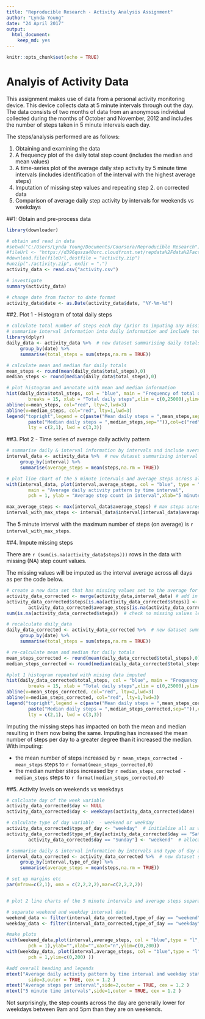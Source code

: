 ---
title: "Reproducible Research - Activity Analysis Assignment"
author: "Lynda Young"
date: "24 April 2017"
output: 
  html_document: 
    keep_md: yes
---

```{r setup, include=FALSE, fig.height = 4, fig.width=7}
knitr::opts_chunk$set(echo = TRUE)
```

# Analyis of Activity Data

This assignment makes use of data from a personal activity monitoring device. This device collects data at 5 minute intervals through out the day. The data consists of two months of data from an anonymous individual collected during the months of October and November, 2012 and includes the number of steps taken in 5 minute intervals each day.

The steps/analysis performed are as follows:

1. Obtaining and examining the data
2. A frequency plot of the daily total step count (includes the median and mean values)
3. A time-series plot of the average daily step activity by 5 minute time intervals (includes identification of the interval with the highest average steps)
4. Imputation of missing step values and repeating step 2. on corrected data
5. Comparison of average daily step activity by intervals for weekends vs weekdays


##1: Obtain and pre-process data



```{r data }
library(downloader)

# obtain and read in data
#setwd("C:/Users/Lynda Young/Documents/Coursera/Reproducible Research")
#fileUrl <- "https://d396qusza40orc.cloudfront.net/repdata%2Fdata%2Factivity.zip"
#download.file(fileUrl,destfile = "activity.zip")
#unzip("./activity.zip", exdir = ".")
activity_data <- read.csv("activity.csv")

# investigate   
summary(activity_data)

# change date from factor to date format
activity_data$date <- as.Date(activity_data$date, "%Y-%m-%d")

```

##2.  Plot 1 - Histogram of total daily steps 

```{r plot1}
# calculate total number of steps each day (prior to imputing any missing data) 
# summarise interval information into daily information and include total 
library(dplyr)
daily_data <- activity_data %>%  # new dataset summarising daily totals
     group_by(date) %>%
     summarise(total_steps = sum(steps,na.rm = TRUE))

# calculate mean and median for daily totals
mean_steps <- round(mean(daily_data$total_steps),0)
median_steps <- round(median(daily_data$total_steps),0)

# plot histogram and annotate with mean and median information
hist(daily_data$total_steps, col = "blue", main = "Frequency of total daily steps",
        breaks = 15, xlab = "Total daily steps",xlim = c(0,25000),ylim= c(0,25))
abline(v=mean_steps, col="red", lty=2,lwd=3)
abline(v=median_steps, col="red", lty=1,lwd=3)
legend("topright",legend = c(paste("Mean daily steps = ",mean_steps,sep=""),
        paste("Median daily steps = ",median_steps,sep="")),col=c("red","red"),
        lty = c(2,1), lwd = c(3,3))

```

##3. Plot 2 - Time series of average daily activity pattern
```{r Plot2 }
# summarise daily & interval information by intervals and include average for each interval 
interval_data <- activity_data %>%  # new dataset summarising interval average steps
     group_by(interval) %>%
     summarise(average_steps = mean(steps,na.rm = TRUE))

# plot line chart of the 5 minute intervals and average steps across all days 
with(interval_data, plot(interval,average_steps, col = "blue", type = "l", lwd = 3,
        main = "Average daily activity pattern by time interval",
        pch = 1, ylab = "Average step count in interval",xlab="5 minute time intervals"))

max_average_steps <- max(interval_data$average_steps) # max steps across all intervals
interval_with_max_steps <- interval_data$interval[interval_data$average_steps == max_average_steps] # interval with max steps

```


The 5 minute interval with the maximum number of steps (on average) is `r interval_with_max_steps`.

##4. Impute missing steps

There are `r (sum(is.na(activity_data$steps)))` rows in the data with missing (NA) step count values.

The missing values will be imputed as the interval average across all days as per the code below.
```{r Impute missing steps}

# create a new data set that has missing values set to the average for each interval with missing values
activity_data_corrected <- merge(activity_data,interval_data) # add in average steps for each interval
activity_data_corrected$steps[is.na(activity_data_corrected$steps)] <- 
        activity_data_corrected$average_steps[is.na(activity_data_corrected$steps)] # set missing values = average
sum(is.na(activity_data_corrected$steps))  # check no missing values left

# recalculate daily_data
daily_data_corrected <- activity_data_corrected %>%  # new dataset summarising daily totals
     group_by(date) %>%
     summarise(total_steps = sum(steps,na.rm = TRUE))

# re-calculate mean and median for daily totals
mean_steps_corrected <- round(mean(daily_data_corrected$total_steps),0)
median_steps_corrected <- round(median(daily_data_corrected$total_steps),0)

#plot 1 histogram repeated with mising data imputed
hist(daily_data_corrected$total_steps, col = "blue", main = "Frequency of total daily steps - corrected data ",
        breaks = 15, xlab = "Total daily steps",xlim = c(0,25000),ylim=c(0,25))
abline(v=mean_steps_corrected, col="red", lty=2,lwd=3)
abline(v=median_steps_corrected, col="red", lty=1,lwd=3)
legend("topright",legend = c(paste("Mean daily steps = ",mean_steps_corrected,sep=""),
        paste("Median daily steps = ",median_steps_corrected,sep="")),col=c("red","red"),
        lty = c(2,1), lwd = c(3,3))


```

Imputing the missing steps has impacted on both the mean and median resulting in them now being the same. Imputing has increased the mean number of steps per day to a greater degree than it increased the median. With imputing:

- the mean number of steps increased by `r mean_steps_corrected - mean_steps` steps to `r format(mean_steps_corrected,0)` 
- the median number steps increased by `r median_steps_corrected - median_steps` steps to `r format(median_steps_corrected,0)`


##5. Activity levels on weekends vs weekdays

```{r Activity, fig.height = 7}

# calcluate day of the week variable
activity_data_corrected$day <- NULL
activity_data_corrected$day <- weekdays(activity_data_corrected$date)

# calculate type of day variable  - weekend or weekday
activity_data_corrected$type_of_day <- "weekday"  # initialise all as weekdays
activity_data_corrected$type_of_day[activity_data_corrected$day == "Saturday" | 
        activity_data_corrected$day == "Sunday"] <- "weekend"  # allocate to weekend

# summarise daily & interval information by intervals and type of day and include average for each  
interval_data_corrected <- activity_data_corrected %>%  # new dataset summarising interval average steps
     group_by(interval,type_of_day) %>%
     summarise(average_steps = mean(steps,na.rm = TRUE))

# set up margins etc
par(mfrow=c(2,1), oma = c(2,2,2,2),mar=c(2,2,2,2))


# plot 2 line charts of the 5 minute intervals and average steps separately for weekend and weekdays 

# separate weekend and weekday interval data
weekend_data <- filter(interval_data_corrected,type_of_day == "weekend")
weekday_data <- filter(interval_data_corrected,type_of_day == "weekday")

#make plots
with(weekend_data,plot(interval,average_steps, col = "blue",type = "l", lwd = 3,main = "Weekends",
        pch = 1),ylab="",xlab="",xaxt="n",ylim=c(0,200)) 
with(weekday_data, plot(interval,average_steps, col = "blue",type = "l", lwd = 3,main = "Weekdays",
        pch = 1,ylim=c(0,200) ))

#add overall heading and legends
mtext("Average daily activity pattern by time interval and weekday status", 
        side=3,outer = TRUE, cex = 1.2 )
mtext("Average steps per interval",side=2,outer = TRUE, cex = 1.2 )
mtext("5 minute time intervals",side=1,outer = TRUE, cex = 1.2 )

```





Not surprisingly, the step counts across the day are generally lower for weekdays between 9am and 5pm than they are on weekends. 

